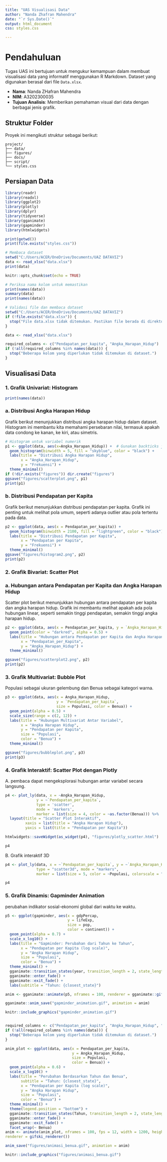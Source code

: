 ```yaml
---
title: "UAS Visualisasi Data"
author: "Nanda Zhafran Mahendra"
date: "`r Sys.Date()`"
output: html_document
css: styles.css

---
```

# Pendahuluan

Tugas UAS ini bertujuan untuk mengukur kemampuan dalam membuat visualisasi data yang informatif menggunakan R Markdown. Dataset yang digunakan berasal dari file `Data.xlsx`.

- **Nama**: Nanda ZHafran Mahendra
- **NIM**:  A3202300035
- **Tujuan Analisis**: Memberikan pemahaman visual dari data dengan berbagai jenis grafik.

## Struktur Folder

Proyek ini mengikuti struktur sebagai berikut:

```
project/
├── data/       
├── figures/  
├── docs/       
├── script/     
└── styles.css  
```

## Persiapan Data
```r
library(readr)
library(readxl)
library(ggplot2)
library(plotly)
library(dplyr)
library(tidyverse)
library(gganimate)
library(gapminder)
library(htmlwidgets)

print(getwd())
print(file.exists("styles.css"))

# Membaca dataset
setwd("C:/Users/ACER/OneDrive/Documents/UAZ DATAVIZ")
data <- read_xlsx("data.xlsx")
print(data)

knitr::opts_chunk$set(echo = TRUE)

# Periksa nama kolom untuk memastikan
print(names(data))
summary(data)
print(names(data))

```

```r
# Validasi file dan membaca dataset
setwd("C:/Users/ACER/OneDrive/Documents/UAZ DATAVIZ")
if (!file.exists("data.xlsx")) {
  stop("File data.xlsx tidak ditemukan. Pastikan file berada di direktori yang benar.")
}

data <- read_xlsx("data.xlsx")

required_columns <- c("Pendapatan_per_kapita", "Angka_Harapan_Hidup")
if (!all(required_columns %in% names(data))) {
  stop("Beberapa kolom yang diperlukan tidak ditemukan di dataset.")
}
```

## Visualisasi Data

### 1. Grafik Univariat: Histogram

```r
print(names(data))

```
### a. Distribusi Angka Harapan Hidup
Grafik berikut menunjukkan distribusi angka harapan hidup dalam dataset. Histogram ini membantu kita memahami persebaran nilai, termasuk apakah data condong ke kanan, ke kiri, atau simetris.

```r
# Histogram untuk variabel numerik
p1 <- ggplot(data, aes(x=Angka_Harapan_Hidup)) +  # Gunakan backticks jika ada spasi di nama kolom
  geom_histogram(binwidth = 5, fill = "skyblue", color = "black") +
  labs(title = "Distribusi Angka Harapan Hidup",
       x = "Angka_Harapan_Hidup",
       y = "Frekuensi") +
  theme_minimal()
if (!dir.exists("figures")) dir.create("figures")
ggsave("figures/scatterplot.png", p1)
print(p1)
```

### b. Distribusi Pendapatan per Kapita
Grafik berikut menunjukkan distribusi pendapatan per kapita. Grafik ini penting untuk melihat pola umum, seperti adanya outlier atau pola tertentu pada data.

```r
p2 <- ggplot(data, aes(x = Pendapatan_per_kapita)) +
  geom_histogram(binwidth = 2100, fill = "lightgreen", color = "black") +
  labs(title = "Distribusi Pendapatan per Kapita",
       x = "Pendapatan per Kapita",
       y = "Frekuensi") +
  theme_minimal()
ggsave("figures/histogram2.png", p2)
print(p2)
```

### 2. Grafik Bivariat: Scatter Plot
### a. Hubungan antara Pendapatan per Kapita dan Angka Harapan Hidup
Scatter plot berikut menunjukkan hubungan antara pendapatan per kapita dan angka harapan hidup. Grafik ini membantu melihat apakah ada pola hubungan linear, seperti semakin tinggi pendapatan, semakin tinggi angka harapan hidup.


```r
p2 <- ggplot(data, aes(x = Pendapatan_per_kapita, y = `Angka_Harapan_Hidup`)) +
  geom_point(color = "darkred", alpha = 0.5) +
  labs(title = "Hubungan antara Pendapatan per Kapita dan Angka Harapan Hidup",
       x = "Pendapatan_per_Kapita",
       y = "Angka_Harapan_Hidup") +
  theme_minimal()

ggsave("figures/scatterplot2.png", p2)
print(p2)
```




### 3. Grafik Multivariat: Bubble Plot
Populasi sebagai ukuran gelembung dan Benua sebagai kategori warna.
```r
p3 <- ggplot(data, aes(x = Angka_Harapan_Hidup, 
                       y = `Pendapatan_per_kapita`, 
                       size = Populasi, color = Benua)) +
  geom_point(alpha = 0.5) +
  scale_size(range = c(2, 12)) +
  labs(title = "Hubungan Multivariat Antar Variabel",
       x = "Angka Harapan Hidup",
       y = "Pendapatan per Kapita",
       size = "Populasi",
       color = "Benua") +
  theme_minimal()

ggsave("figures/bubbleplot.png", p3)
print(p3)
```



### 4. Grafik Interaktif: Scatter Plot dengan Plotly
A. pembaca dapat mengeksplorasi hubungan antar variabel secara langsung.
```r
p4 <- plot_ly(data, x = ~Angka_Harapan_Hidup, 
              y = ~`Pendapatan_per_kapita`, 
              type = 'scatter', 
              mode = 'markers', 
              marker = list(size = 4, color = ~as.factor(Benua))) %>%
  layout(title = "Scatter Plot Interaktif",
         xaxis = list(title = "Angka Harapan Hidup"),
         yaxis = list(title = "Pendapatan per Kapita"))

htmlwidgets::saveWidget(as_widget(p4), "figures/plotly_scatter.html")

p4
```

B. Grafik interaktif 3D
```r
p4 <- plot_ly(data, x = ~`Pendapatan_per_kapita`, y = ~`Angka_Harapan_Hidup`, z = ~Populasi,
              type = "scatter3d", mode = "markers",
              marker = list(size = 5, color = ~Populasi, colorscale = "Viridis"))

p4
```

### 5. Grafik Dinamis: Gapminder Animation
perubahan indikator sosial-ekonomi global dari waktu ke waktu.
```r
p5 <- ggplot(gapminder, aes(x = gdpPercap, 
                            y = lifeExp, 
                            size = pop, 
                            color = continent)) +
  geom_point(alpha = 0.7) +
  scale_x_log10() +
  labs(title = "Gapminder: Perubahan dari Tahun ke Tahun",
       x = "Pendapatan per Kapita (log scale)",
       y = "Angka Harapan Hidup",
       size = "Populasi",
       color = "Benua") +
  theme_minimal() +
  gganimate::transition_states(year, transition_length = 2, state_length = 1) +
  gganimate::enter_fade() +
  gganimate::exit_fade() +
  labs(subtitle = "Tahun: {closest_state}")

anim <- gganimate::animate(p5, nframes = 100, renderer = gganimate::gifski_renderer())

gganimate::anim_save("gapminder_animation.gif", animation = anim)

knitr::include_graphics("gapminder_animation.gif")



```


```r
required_columns <- c("Pendapatan_per_kapita", "Angka_Harapan_Hidup", "Populasi", "Benua", "Tahun")
if (!all(required_columns %in% names(data))) {
  stop("Beberapa kolom yang diperlukan tidak ditemukan di dataset.")
}

anim_plot <- ggplot(data, aes(x = Pendapatan_per_kapita, 
                              y = Angka_Harapan_Hidup, 
                              size = Populasi, 
                              color = Benua)) +
  geom_point(alpha = 0.6) +
  scale_x_log10() + 
  labs(title = "Perubahan Berdasarkan Tahun dan Benua",
       subtitle = "Tahun: {closest_state}",
       x = "Pendapatan per Kapita (log scale)",
       y = "Angka Harapan Hidup",
       size = "Populasi",
       color = "Benua") +
  theme_minimal() +
  theme(legend.position = "bottom") +
  gganimate::transition_states(Tahun, transition_length = 2, state_length = 1) +
  gganimate::enter_fade() +
  gganimate::exit_fade() +
  facet_wrap(~ Benua)
anim <- animate(anim_plot, nframes = 100, fps = 12, width = 1200, height = 1000,
renderer = gifski_renderer())

anim_save("figures/animasi_benua.gif", animation = anim)

knitr::include_graphics("figures/animasi_benua.gif")

```


